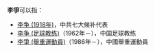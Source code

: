 '''李爭'''可以指：

* [[李争_(1918年)|李争 (1918年)]]，中共七大候补代表
*[[李争_(足球教练)|李争 (足球教练)]]（1962年－），中国足球教练
*[[李爭_(舉重運動員)|李爭 (舉重運動員)]]（1986年－），中國舉重運動員

{{Disambig|Cat=二字李姓人名消歧义|zheng}}